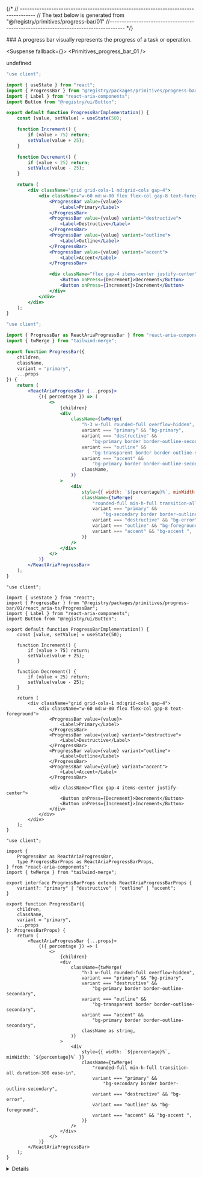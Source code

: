 
{/*
// ------------------------------------------------------------------------------------
    //	The text below is generated from "@/registry/primitives/progress-bar/01"
//------------------------------------------------------------------------------------
*/}

<Wrapper>
<Title>Progress Bar</Title>
### A progress bar visually represents the progress of a task or operation.

<WrapperToggle >
<Preview>



<Suspense fallback={<Skeleton className="h-60 rounded-lg" />}>
<Display>
<Primitives_progress_bar_01 />
</Display>
</Suspense>

</Preview>

<Implementation>

undefined
<CodeBlock>

```react_aria|js|example.jsx
"use client";

import { useState } from "react";
import { ProgressBar } from "@registry/packages/primitives/progress-bar/01/react_aria-js/ProgressBar";
import { Label } from "react-aria-components";
import Button from "@registry/ui/Button";

export default function ProgressBarImplementation() {
	const [value, setValue] = useState(50);

	function Increment() {
		if (value > 75) return;
		setValue(value + 25);
	}

	function Decrement() {
		if (value < 25) return;
		setValue(value - 25);
	}

	return (
		<div className="grid grid-cols-1 md:grid-cols gap-4">
			<div className="w-60 md:w-80 flex flex-col gap-8 text-foreground">
				<ProgressBar value={value}>
					<Label>Primary</Label>
				</ProgressBar>
				<ProgressBar value={value} variant="destructive">
					<Label>Destructive</Label>
				</ProgressBar>
				<ProgressBar value={value} variant="outline">
					<Label>Outline</Label>
				</ProgressBar>
				<ProgressBar value={value} variant="accent">
					<Label>Accent</Label>
				</ProgressBar>

				<div className="flex gap-4 items-center justify-center">
					<Button onPress={Decrement}>Decrement</Button>
					<Button onPress={Increment}>Increment</Button>
				</div>
			</div>
		</div>
	);
}

```

```react_aria|js|ProgressBar.jsx
"use client";

import { ProgressBar as ReactAriaProgressBar } from "react-aria-components";
import { twMerge } from "tailwind-merge";

export function ProgressBar({
	children,
	className,
	variant = "primary",
	...props
}) {
	return (
		<ReactAriaProgressBar {...props}>
			{({ percentage }) => (
				<>
					{children}
					<div
						className={twMerge(
							"h-3 w-full rounded-full overflow-hidden",
							variant === "primary" && "bg-primary",
							variant === "destructive" &&
								"bg-primary border border-outline-secondary",
							variant === "outline" &&
								"bg-transparent border border-outline-secondary",
							variant === "accent" &&
								"bg-primary border border-outline-secondary",
							className,
						)}
					>
						<div
							style={{ width: `${percentage}%`, minWidth: `${percentage}%` }}
							className={twMerge(
								"rounded-full min-h-full transition-all duration-300 ease-in",
								variant === "primary" &&
									"bg-secondary border border-outline-secondary",
								variant === "destructive" && "bg-error",
								variant === "outline" && "bg-foreground",
								variant === "accent" && "bg-accent ",
							)}
						/>
					</div>
				</>
			)}
		</ReactAriaProgressBar>
	);
}

```

```react_aria|ts|example.tsx
"use client";

import { useState } from "react";
import { ProgressBar } from "@registry/packages/primitives/progress-bar/01/react_aria-ts/ProgressBar";
import { Label } from "react-aria-components";
import Button from "@registry/ui/Button";

export default function ProgressBarImplementation() {
	const [value, setValue] = useState(50);

	function Increment() {
		if (value > 75) return;
		setValue(value + 25);
	}

	function Decrement() {
		if (value < 25) return;
		setValue(value - 25);
	}

	return (
		<div className="grid grid-cols-1 md:grid-cols gap-4">
			<div className="w-60 md:w-80 flex flex-col gap-8 text-foreground">
				<ProgressBar value={value}>
					<Label>Primary</Label>
				</ProgressBar>
				<ProgressBar value={value} variant="destructive">
					<Label>Destructive</Label>
				</ProgressBar>
				<ProgressBar value={value} variant="outline">
					<Label>Outline</Label>
				</ProgressBar>
				<ProgressBar value={value} variant="accent">
					<Label>Accent</Label>
				</ProgressBar>

				<div className="flex gap-4 items-center justify-center">
					<Button onPress={Decrement}>Decrement</Button>
					<Button onPress={Increment}>Increment</Button>
				</div>
			</div>
		</div>
	);
}

```

```react_aria|ts|ProgressBar.tsx
"use client";

import {
	ProgressBar as ReactAriaProgressBar,
	type ProgressBarProps as ReactAriaProgressBarProps,
} from "react-aria-components";
import { twMerge } from "tailwind-merge";

export interface ProgressBarProps extends ReactAriaProgressBarProps {
	variant?: "primary" | "destructive" | "outline" | "accent";
}

export function ProgressBar({
	children,
	className,
	variant = "primary",
	...props
}: ProgressBarProps) {
	return (
		<ReactAriaProgressBar {...props}>
			{({ percentage }) => (
				<>
					{children}
					<div
						className={twMerge(
							"h-3 w-full rounded-full overflow-hidden",
							variant === "primary" && "bg-primary",
							variant === "destructive" &&
								"bg-primary border border-outline-secondary",
							variant === "outline" &&
								"bg-transparent border border-outline-secondary",
							variant === "accent" &&
								"bg-primary border border-outline-secondary",
							className as string,
						)}
					>
						<div
							style={{ width: `${percentage}%`, minWidth: `${percentage}%` }}
							className={twMerge(
								"rounded-full min-h-full transition-all duration-300 ease-in",
								variant === "primary" &&
									"bg-secondary border border-outline-secondary",
								variant === "destructive" && "bg-error",
								variant === "outline" && "bg-foreground",
								variant === "accent" && "bg-accent ",
							)}
						/>
					</div>
				</>
			)}
		</ReactAriaProgressBar>
	);
}

```

</CodeBlock>
<Details>

<Provider tag="react_aria">
## ProgressBar

| Name      | Type                                                  | Default     | Description                                                              |
| --------- | ----------------------------------------------------- | ----------- | ------------------------------------------------------------------------ |
| children  | `React.ReactNode`                                     |             | Content to display alongside the progress bar.                           |
| className | `string` (optional)                                   |             | Additional classes to apply for custom styling.                          |
| variant   | `"primary" \| "destructive" \| "outline" \| "accent"` | `"primary"` | The visual style of the progress bar, affecting color and border styles. |
| ...props  | `ReactAriaProgressBarProps`                           |             | Additional properties from the `ReactAriaProgressBar` component.         |

Check out the official documentation of [React Aria Progress Bar](https://react-spectrum.adobe.com/react-aria/ProgressBar.html) for more details.

</Provider>

</Details>
</Implementation>
</WrapperToggle>
</Wrapper>
